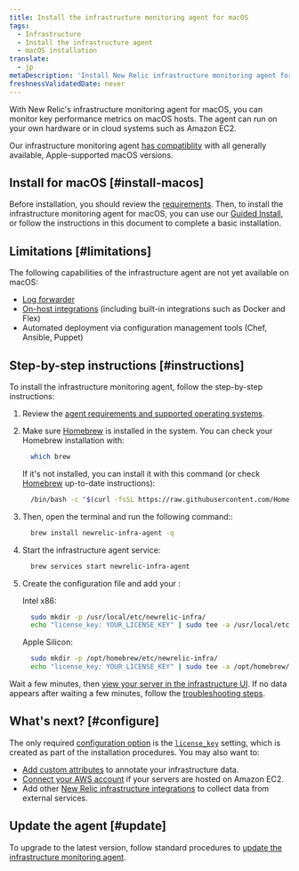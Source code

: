```yaml
---
title: Install the infrastructure monitoring agent for macOS
tags:
  - Infrastructure
  - Install the infrastructure agent
  - macOS installation
translate:
  - jp
metaDescription: 'Install New Relic infrastructure monitoring agent for macOS using Homebrew.'
freshnessValidatedDate: never
---
```


With New Relic's infrastructure monitoring agent for macOS, you can monitor key performance metrics on macOS hosts. The agent can run on your own hardware or in cloud systems such as Amazon EC2.

Our infrastructure monitoring agent [has compatiblity](/docs/infrastructure/install-infrastructure-agent/get-started/requirements-infrastructure-agent) with all generally available, Apple-supported macOS versions.

## Install for macOS [#install-macos]

Before installation, you should review the [requirements](/docs/infrastructure/new-relic-infrastructure/getting-started/compatibility-requirements-new-relic-infrastructure). Then, to install the infrastructure monitoring agent for macOS, you can use our [Guided Install](/docs/full-stack-observability/observe-everything/get-started/new-relic-guided-install-overview/), or follow the instructions in this document to complete a basic installation.

## Limitations [#limitations]

The following capabilities of the infrastructure agent are not yet available on macOS:

* [Log forwarder](/docs/logs/enable-log-management-new-relic/enable-log-monitoring-new-relic/forward-your-logs-using-infrastructure-agent/)
* [On-host integrations](/docs/integrations/host-integrations/get-started/introduction-host-integrations/) (including built-in integrations such as Docker and Flex)
* Automated deployment via configuration management tools (Chef, Ansible, Puppet)

## Step-by-step instructions [#instructions]

To install the infrastructure monitoring agent, follow the step-by-step instructions:

1. Review the [agent requirements and supported operating systems](/docs/infrastructure/new-relic-infrastructure/getting-started/compatibility-requirements-new-relic-infrastructure).

2. Make sure [Homebrew](https://brew.sh/) is installed in the system.
    You can check your Homebrew installation with:

    ```bash
      which brew
    ```

    If it's not installed, you can install it with this command (or check [Homebrew](https://brew.sh/) up-to-date instructions):

    ```bash
      /bin/bash -c "$(curl -fsSL https://raw.githubusercontent.com/Homebrew/install/HEAD/install.sh)"
    ```

3. Then, open the terminal and run the following command::

    ```bash
      brew install newrelic-infra-agent -q
    ```

4. Start the infrastructure agent service:

    ```bash
      brew services start newrelic-infra-agent
    ```

5. Create the configuration file and add your <InlinePopover type="licenseKey" />:

    Intel x86:

    ```bash
      sudo mkdir -p /usr/local/etc/newrelic-infra/
      echo "license_key: YOUR_LICENSE_KEY" | sudo tee -a /usr/local/etc/newrelic-infra/newrelic-infra.yml
    ```

    Apple Silicon:
    
    ```bash
      sudo mkdir -p /opt/homebrew/etc/newrelic-infra/
      echo "license_key: YOUR_LICENSE_KEY" | sudo tee -a /opt/homebrew/etc/newrelic-infra/newrelic-infra.yml

Wait a few minutes, then [view your server in the infrastructure UI](/docs/infrastructure/infrastructure-ui-pages/infra-ui-overview). If no data appears after waiting a few minutes, follow the [troubleshooting steps](/docs/infrastructure/new-relic-infrastructure/troubleshooting/no-data-appears-infrastructure).

<InstallFeedback />

## What's next? [#configure]

The only required [configuration option](/docs/infrastructure/install-configure-infrastructure/configuration/configure-infrastructure-agent) is the [`license_key`](/docs/Infrastructure-configure-your-agent#conf-license_key) setting, which is created as part of the installation procedures. You may also want to:

* [Add custom attributes](/docs/Infrastructure-configure-your-agent#conf-custom_attributes) to annotate your infrastructure data.
* [Connect your AWS account](/docs/infrastructure-amazon-aws-ec2-integration#connect) if your servers are hosted on Amazon EC2.
* Add other [New Relic infrastructure integrations](/docs/infrastructure/integrations-getting-started/getting-started/introduction-infrastructure-integrations) to collect data from external services.

## Update the agent [#update]

To upgrade to the latest version, follow standard procedures to [update the infrastructure monitoring agent](/docs/infrastructure/new-relic-infrastructure/installation/update-infrastructure-agent).

